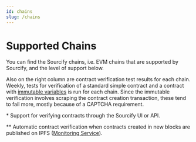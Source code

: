 ```yaml
---
id: chains
slug: /chains
---
```



# Supported Chains

You can find the Sourcify chains, i.e. EVM chains that are supported by Sourcify, and the level of support below.

Also on the right column are contract verification test results for each chain. Weekly, tests for verification of a standard simple contract and a contract with [immutable variables](/docs/immutables) is run for each chain. Since the immutable verification involves scraping the contract creation transaction, these tend to fail more, mostly because of a CAPTCHA requirement.

\* Support for verifying contracts through the Sourcify UI or API.

\*\* Automatic contract verification when contracts created in new blocks are published on IPFS ([Monitoring Service](/docs/monitoring)).

<div>
  <Table />
</div>
